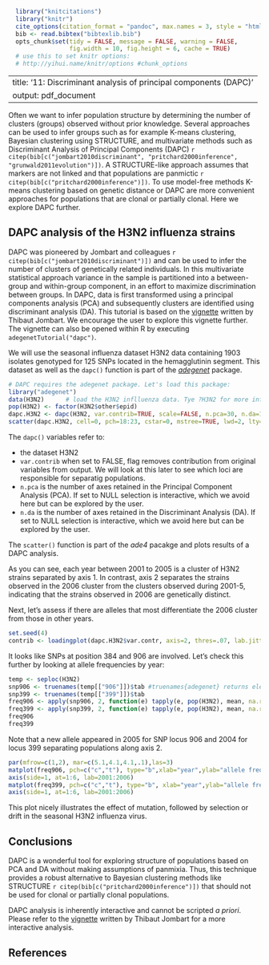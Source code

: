 ```r
  library("knitcitations")
  library("knitr")
  cite_options(citation_format = "pandoc", max.names = 3, style = "html", hyperlink = "to.doc")
  bib <- read.bibtex("bibtexlib.bib")
  opts_chunk$set(tidy = FALSE, message = FALSE, warning = FALSE,
                 fig.width = 10, fig.height = 6, cache = TRUE) 
  # use this to set knitr options: 
  # http://yihui.name/knitr/options #chunk_options
```
---
title: '11: Discriminant analysis of principal components (DAPC)'
output: pdf_document
---

Often we want to infer population structure by determining the number of clusters (groups) observed without prior knowledge. Several approaches can be used to infer groups such as for example K-means clustering, Bayesian clustering using STRUCTURE, and multivariate methods such as Discriminant Analysis of Principal Components (DAPC) `r citep(bib[c("jombart2010discriminant", "pritchard2000inference", "grunwald2011evolution")])`. A STRUCTURE-like approach assumes that markers are not linked and that populations are panmictic `r citep(bib[c("pritchard2000inference")])`. To use model-free methods K-means clustering based on genetic distance or DAPC are more convenient approaches for populations that are clonal or partially clonal. Here we explore DAPC further.

DAPC analysis of the H3N2 influenza strains
----

DAPC was pioneered by Jombart and colleagues `r citep(bib[c("jombart2010discriminant")])` and can be used to infer the number of clusters of genetically related individuals. In this multivariate statistical approach variance in the sample is partitioned into a between-group and within-group component, in an effort to maximize discrimination between groups. In DAPC, data is first transformed using a principal components analysis (PCA) and subsequently clusters are identified using discriminant analysis (DA). This tutorial is based on the [vignette](http://adegenet.r-forge.r-project.org/files/tutorial-dapc.pdf) written by Thibaut Jombart. We encourage the user to explore this vignette further. The vignette can also be opened within R by executing `adegenetTutorial("dapc")`.

We will use the seasonal influenza dataset H3N2 data containing 1903 isolates genotyped for 125 SNPs located in the hemagglutinin segment. This dataset as well as the `dapc()` function is part of the [*adegenet*](http://adegenet.r-forge.r-project.org) package. 

```r
# DAPC requires the adegenet package. Let's load this package:
library("adegenet")
data(H3N2)      # load the H3N2 inflluenza data. Tye ?H3N2 for more info.
pop(H3N2) <- factor(H3N2$other$epid)
dapc.H3N2 <- dapc(H3N2, var.contrib=TRUE, scale=FALSE, n.pca=30, n.da=10)
scatter(dapc.H3N2, cell=0, pch=18:23, cstar=0, mstree=TRUE, lwd=2, lty=2)
```

The `dapc()` variables refer to:

- the dataset H3N2
- `var.contrib` when set to FALSE, flag removes contribution from original variables from output. We will look at this later to see which loci are responsible for separatig populations. 
- `n.pca` is the number of axes retained in the Principal Component Analysis (PCA). If set to NULL selection is interactive, which we avoid here but can be explored by the user.
- `n.da` is the  number of axes retained in the Discriminant Analysis (DA). If set to NULL selection is interactive, which we avoid here but can be explored by the user.

The `scatter()` function is part of the *ade4* pacakge and plots results of a DAPC analysis. 

As you can see, each year between 2001 to 2005 is a cluster of H3N2 strains separated by axis 1. In contrast, axis 2 separates the strains observed in the 2006 cluster from the clusters observed during 2001-5, indicating that the strains observed in 2006 are genetically distinct.

Next, let's assess if there are alleles that most differentiate the 2006 cluster from those in other years. 

```r
set.seed(4)
contrib <- loadingplot(dapc.H3N2$var.contr, axis=2, thres=.07, lab.jitter=1)
````

It looks like SNPs at position 384 and 906 are involved. Let's check this further by looking at allele frequencies by year:


```r
temp <- seploc(H3N2)
snp906 <- truenames(temp[["906"]])$tab #truenames{adegenet} returns elements of a genind object
snp399 <- truenames(temp[["399"]])$tab
freq906 <- apply(snp906, 2, function(e) tapply(e, pop(H3N2), mean, na.rm=TRUE))
freq399 <- apply(snp399, 2, function(e) tapply(e, pop(H3N2), mean, na.rm=TRUE))
freq906
freq399
```

Note that a new allele appeared in 2005 for SNP locus 906 and 2004 for locus 399 separating populations along axis 2.


```r
par(mfrow=c(1,2), mar=c(5.1,4.1,4.1,.1),las=3)
matplot(freq906, pch=c("c","t"), type="b",xlab="year",ylab="allele frequency", xaxt="n", cex=1.5, main="SNP # 906")
axis(side=1, at=1:6, lab=2001:2006)
matplot(freq399, pch=c("c","t"), type="b", xlab="year",ylab="allele frequency", xaxt="n", cex=1.5, main="SNP #399")
axis(side=1, at=1:6, lab=2001:2006)
```

This plot nicely illustrates the effect of mutation, followed by selection or drift in the seasonal H3N2 influenza virus.

Conclusions
----

DAPC is a wonderful tool for exploring structure of populations based on PCA and DA without making assumptions of panmixia. Thus, this technique provides a robust alternative to Bayesian clustering methods like STRUCTURE `r citep(bib[c("pritchard2000inference")])` that should not be used for clonal or partially clonal populations.

DAPC analysis is inherently interactive and cannot be scripted *a priori*. Please refer to the [vignette](http://adegenet.r-forge.r-project.org/files/tutorial-dapc.pdf) written by Thibaut Jombart for a more interactive analysis.

References
----------

<!--------------->